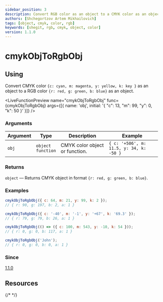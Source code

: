 ```yaml
---
sidebar_position: 3
description: Convert RGB color as an object to a CMYK color as an object
authors: [Shchegortzov Artem Mikhailovich]
tags: [object, cmyk, color, rgb]
keywords: [shegit, rgb, cmyk, object, color]
version: 1.1.0
---
```



# cmykObjToRgbObj

## Using

Convert CMYK color `{c: cyan, m: magenta, y: yellow, k: key }` as an object
to a RGB color `{r: red, g: green, b: blue}` as an object.

<LiveFunctionPreview
  name="cmykObjToRgbObj"
  func={cmykObjToRgbObj}
  args={[{ name: 'obj', initial: '{ "c": 13, "m": 99, "y": 0, "k": 50 }' }]}
/>

### Arguments

| Argument | Type                       | Description                    | Example                                 |
| -------- | -------------------------- | ------------------------------ | --------------------------------------- |
| `obj`    | `object` <br /> `function` | CMYK color object or function. | `{ c: '+506', m: 11.5, y: 34, k: -50 }` |

### Returns

`object` — Returns CMYK object in format `{r: red, g: green, b: blue}`.

### Examples

```js
cmykObjToRgbObj({ c: 64, m: 21, y: 99, k: 2 });
// { r: 90, g: 197, b: 2, a: 1 }

cmykObjToRgbObj({ c: '-40', m: '-1', y: '+67', k: '69.3' });
// { r: 79, g: 79, b: 26, a: 1 }

cmykObjToRgbObj(() => ({ c: 100, m: 543, y: -10, k: 54 }));
// { r: 0, g: 0, b: 117, a: 1 }

cmykObjToRgbObj('John');
// { r: 0, g: 0, b: 0, a: 1 }
```

### Since

[1.1.0](https://www.npmjs.com/package/shegit/v/1.1.0)

## Resources

<div style={{ display: 'flex', gap: 20 }}>
  <GitHubResourceButton link="https://github.com/or-temka/shegit/tree/v1.1.0/src/functions/colors/utility/cmykObjToRgbObj" />
  {/* <CodeSandboxResourceButton link="https://codesandbox.io/p/sandbox/rgbarraytoobj-rppnwn" /> */}
</div>
